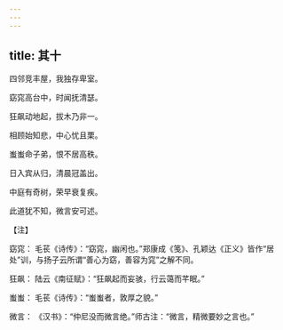 ```yaml
---
---
---
```

title: 其十
---




四邻竞丰屋，我独存卑室。

窈窕高台中，时闻抚清瑟。

狂飙动地起，拔木乃非一。

相顾始知悲，中心忧且栗。

蚩蚩命子弟，恨不居高秩。

日入宾从归，清晨冠盖出。

中庭有奇树，荣早衰复疾。

此道犹不知，微言安可述。

【注】

窈窕： 毛苌《诗传》：“窈窕，幽闲也。”郑康成《笺》、孔颖达《正义》皆作“居处”训，与扬子云所谓“善心为窈，善容为窕”之解不同。

狂飙： 陆云《南征赋》：“狂飙起而妄骇，行云蔼而芊眠。”

蚩蚩： 毛苌《诗传》：“蚩蚩者，敦厚之貌。”

微言： 《汉书》：“仲尼没而微言绝。”师古注：“微言，精微要妙之言也。”